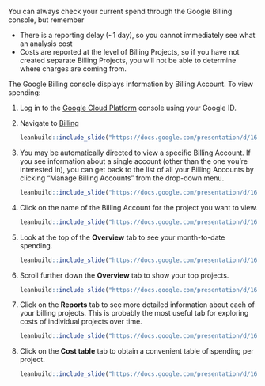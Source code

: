 You can always check your current spend through the Google Billing console, but remember

- There is a reporting delay (~1 day), so you cannot immediately see what an analysis cost
- Costs are reported at the level of Billing Projects, so if you have not created separate Billing Projects, you will not be able to determine where charges are coming from.

The Google Billing console displays information by Billing Account.  To view spending:
  
1. Log in to the [Google Cloud Platform](https://console.cloud.google.com/) console using your Google ID.

1. Navigate to [Billing](https://console.cloud.google.com/billing)

    ```r
leanbuild::include_slide("https://docs.google.com/presentation/d/162GS7ArBPM4w_rPazcUrpnoEKT7jx9i7fpPQkH_iC_0/edit#slide=id.gd84a304855_0_153")
    ```

1. You may be automatically directed to view a specific Billing Account.  If you see information about a single account (other than the one you're interested in), you can get back to the list of all your Billing Accounts by clicking "Manage Billing Accounts" from the drop-down menu.

    ```r
leanbuild::include_slide("https://docs.google.com/presentation/d/162GS7ArBPM4w_rPazcUrpnoEKT7jx9i7fpPQkH_iC_0/edit#slide=id.gd84a304855_0_167")
    ```

1. Click on the name of the Billing Account for the project you want to view.

    ```r
leanbuild::include_slide("https://docs.google.com/presentation/d/162GS7ArBPM4w_rPazcUrpnoEKT7jx9i7fpPQkH_iC_0/edit#slide=id.gda79c11827_0_5")
    ```

1. Look at the top of the **Overview** tab to see your month-to-date spending.
    
    ```r
leanbuild::include_slide("https://docs.google.com/presentation/d/162GS7ArBPM4w_rPazcUrpnoEKT7jx9i7fpPQkH_iC_0/edit#slide=id.ge3b5f92447_0_0")
    ```

1. Scroll further down the **Overview** tab to show your top projects.
    
    ```r
leanbuild::include_slide("https://docs.google.com/presentation/d/162GS7ArBPM4w_rPazcUrpnoEKT7jx9i7fpPQkH_iC_0/edit#slide=id.ge3b5f92447_0_4")
    ```

1. Click on the **Reports** tab to see more detailed information about each of your billing projects.  This is probably the most useful tab for exploring costs of individual projects over time.

    ```r
leanbuild::include_slide("https://docs.google.com/presentation/d/162GS7ArBPM4w_rPazcUrpnoEKT7jx9i7fpPQkH_iC_0/edit#slide=id.ge3b5f92447_0_8")
    ```

1. Click on the **Cost table** tab to obtain a convenient table of spending per project.
    
    ```r
leanbuild::include_slide("https://docs.google.com/presentation/d/162GS7ArBPM4w_rPazcUrpnoEKT7jx9i7fpPQkH_iC_0/edit#slide=id.ge3b5f92447_0_12")
    ```

